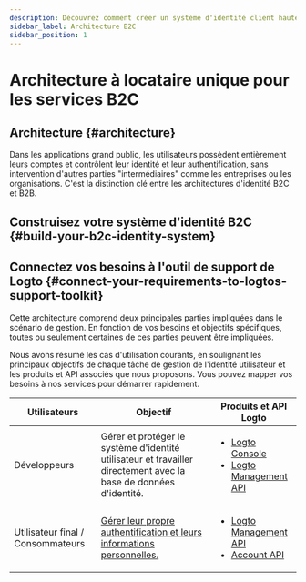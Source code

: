 ```yaml
---
description: Découvrez comment créer un système d'identité client hautement sécurisé avec toutes les fonctionnalités essentielles d'Authentification (AuthN) et d'Autorisation (AuthO).
sidebar_label: Architecture B2C
sidebar_position: 1
---
```



# Architecture à locataire unique pour les services B2C

## Architecture \{#architecture}

Dans les applications grand public, les utilisateurs possèdent entièrement leurs comptes et contrôlent leur identité et leur authentification, sans intervention d'autres parties "intermédiaires" comme les entreprises ou les organisations. C'est la distinction clé entre les architectures d'identité B2C et B2B.

<ImageB2c width="100%" height="auto" />

## Construisez votre système d'identité B2C \{#build-your-b2c-identity-system}

<GenericFeatures />

## Connectez vos besoins à l'outil de support de Logto \{#connect-your-requirements-to-logtos-support-toolkit}

Cette architecture comprend deux principales parties impliquées dans le scénario de gestion. En fonction de vos besoins et objectifs spécifiques, toutes ou seulement certaines de ces parties peuvent être impliquées.

Nous avons résumé les cas d'utilisation courants, en soulignant les principaux objectifs de chaque tâche de gestion de l'identité utilisateur et les produits et API associés que nous proposons. Vous pouvez mapper vos besoins à nos services pour démarrer rapidement.

| Utilisateurs                      | Objectif                                                                                                          | Produits et API Logto                                                                                                                                            |
| --------------------------------- | ----------------------------------------------------------------------------------------------------------------- | ---------------------------------------------------------------------------------------------------------------------------------------------------------------- |
| Développeurs                      | Gérer et protéger le système d'identité utilisateur et travailler directement avec la base de données d'identité. | <ul><li>[Logto Console](https://cloud.logto.io)</li><li>[Logto Management API](https://openapi.logto.io/)</li></ul>                                              |
| Utilisateur final / Consommateurs | [Gérer leur propre authentification et leurs informations personnelles.](/end-user-flows)                         | <ul><li>[Logto Management API](https://openapi.logto.io/)</li><li>[Account API](https://openapi.logto.io/operation/operation-getaccountcentersettings)</li></ul> |

<RelatedResource />
